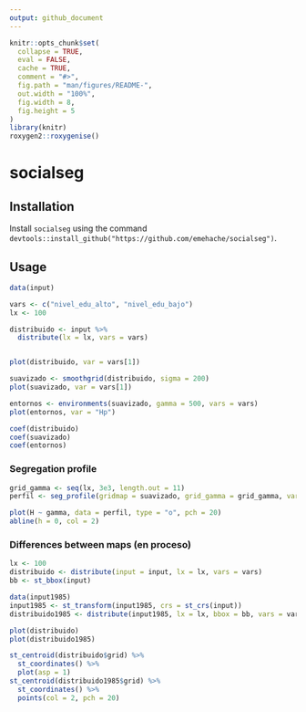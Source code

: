 ```yaml
---
output: github_document
---
```


<!-- README.md is generated from README.Rmd. Please edit that file -->

```r
knitr::opts_chunk$set(
  collapse = TRUE,
  eval = FALSE,
  cache = TRUE,
  comment = "#>",
  fig.path = "man/figures/README-",
  out.width = "100%",
  fig.width = 8,
  fig.height = 5
)
library(knitr)
roxygen2::roxygenise()
```


# socialseg

## Installation

Install `socialseg` using the command `devtools::install_github("https://github.com/emehache/socialseg")`.

## Usage

```r
data(input)

vars <- c("nivel_edu_alto", "nivel_edu_bajo")
lx <- 100

distribuido <- input %>% 
  distribute(lx = lx, vars = vars) 


plot(distribuido, var = vars[1])

suavizado <- smoothgrid(distribuido, sigma = 200)
plot(suavizado, var = vars[1])

entornos <- environments(suavizado, gamma = 500, vars = vars)
plot(entornos, var = "Hp")

coef(distribuido)
coef(suavizado)
coef(entornos)
```

### Segregation profile

```r
grid_gamma <- seq(lx, 3e3, length.out = 11)
perfil <- seg_profile(gridmap = suavizado, grid_gamma = grid_gamma, vars = vars)

plot(H ~ gamma, data = perfil, type = "o", pch = 20)
abline(h = 0, col = 2)
```

### Differences between maps (en proceso)

```r
lx <- 100
distribuido <- distribute(input = input, lx = lx, vars = vars) 
bb <- st_bbox(input)

data(input1985)
input1985 <- st_transform(input1985, crs = st_crs(input))
distribuido1985 <- distribute(input1985, lx = lx, bbox = bb, vars = vars)

plot(distribuido)
plot(distribuido1985)

st_centroid(distribuido$grid) %>% 
  st_coordinates() %>% 
  plot(asp = 1)
st_centroid(distribuido1985$grid) %>% 
  st_coordinates() %>% 
  points(col = 2, pch = 20)

```


